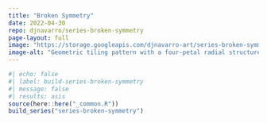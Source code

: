 ```yaml
---
title: "Broken Symmetry"
date: 2022-04-30
repo: djnavarro/series-broken-symmetry
page-layout: full
image: "https://storage.googleapis.com/djnavarro-art/series-broken-symmetry/800/pollen_62_6201.jpg"
image-alt: "Geometric tiling pattern with a four-petal radial structure in yellow, blue, and red"
---
```

   
::: {.grid}
  
```r
#| echo: false
#| label: build-series-broken-symmetry
#| message: false
#| results: asis
source(here::here("_common.R"))
build_series("series-broken-symmetry")
```
   
:::
   
